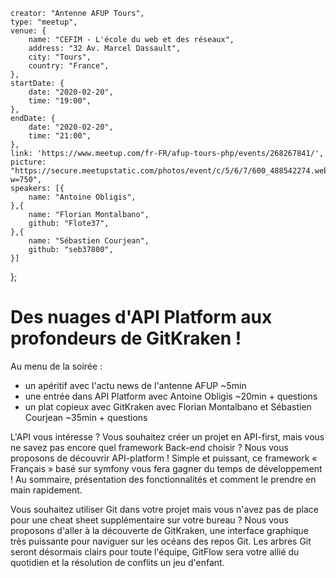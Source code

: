     creator: "Antenne AFUP Tours",
    type: "meetup",
    venue: {
        name: "CEFIM - L'école du web et des réseaux",
        address: "32 Av. Marcel Dassault",
        city: "Tours",
        country: "France",
    },
    startDate: {
        date: "2020-02-20",
        time: "19:00",
    },
    endDate: {
        date: "2020-02-20",
        time: "21:00",
    },
    link: 'https://www.meetup.com/fr-FR/afup-tours-php/events/268267841/',
    picture: "https://secure.meetupstatic.com/photos/event/c/5/6/7/600_488542274.webp?w=750",
    speakers: [{
        name: "Antoine Obligis",
    },{
        name: "Florian Montalbano",
        github: "Flote37",
    },{
        name: "Sébastien Courjean",
        github: "seb37800",
    }]
};

# Des nuages d'API Platform aux profondeurs de GitKraken !

Au menu de la soirée :

- un apéritif avec l'actu news de l'antenne AFUP ~5min
- une entrée dans API Platform avec Antoine Obligis ~20min + questions
- un plat copieux avec GitKraken avec Florian Montalbano et Sébastien Courjean ~35min + questions

L'API vous intéresse ? Vous souhaitez créer un projet en API-first, mais vous ne savez pas encore quel framework Back-end choisir ?
Nous vous proposons de découvrir API-platform ! Simple et puissant, ce framework « Français » basé sur symfony vous fera gagner du temps de développement !
Au sommaire, présentation des fonctionnalités et comment le prendre en main rapidement.

Vous souhaitez utiliser Git dans votre projet mais vous n'avez pas de place pour une cheat sheet supplémentaire sur votre bureau ?
Nous vous proposons d'aller à la découverte de GitKraken, une interface graphique très puissante pour naviguer sur les océans des repos Git.
Les arbres Git seront désormais clairs pour toute l'équipe, GitFlow sera votre allié du quotidien et la résolution de conflits un jeu d'enfant.

